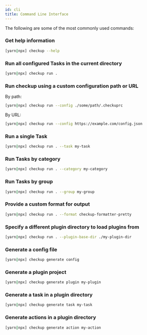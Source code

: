```yaml
---
id: cli
title: Command Line Interface
---
```


The following are some of the most commonly used commands:

### Get help information

```bash
[yarn|npx] checkup --help
```

### Run all configured Tasks in the current directory

```bash
[yarn|npx] checkup run .
```

### Run checkup using a custom configuration path or URL

By path:

```bash
[yarn|npx] checkup run --config ./some/path/.checkuprc
```

By URL:

```bash
[yarn|npx] checkup run --config https://example.com/config.json
```

### Run a single Task

```bash
[yarn|npx] checkup run . --task my-task
```

### Run Tasks by category

```bash
[yarn|npx] checkup run . --category my-category
```

### Run Tasks by group

```bash
[yarn|npx] checkup run . --group my-group
```

### Provide a custom format for output

```bash
[yarn|npx] checkup run . --format checkup-formatter-pretty
```

### Specify a different plugin directory to load plugins from

```bash
[yarn|npx] checkup run . --plugin-base-dir ./my-plugin-dir
```

### Generate a config file

```bash
[yarn|npx] checkup generate config
```

### Generate a plugin project

```bash
[yarn|npx] checkup generate plugin my-plugin
```

### Generate a task in a plugin directory

```bash
[yarn|npx] checkup generate task my-task
```

### Generate actions in a plugin directory

```bash
[yarn|npx] checkup generate action my-action
```

